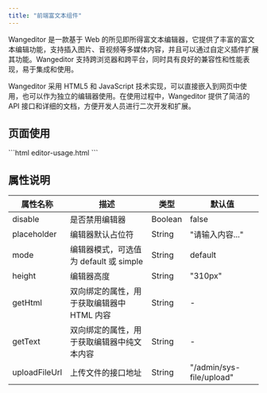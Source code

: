 ```yaml
---
title: "前端富文本组件"
---
```


Wangeditor 是一款基于 Web 的所见即所得富文本编辑器，它提供了丰富的富文本编辑功能，支持插入图片、音视频等多媒体内容，并且可以通过自定义插件扩展其功能。Wangeditor 支持跨浏览器和跨平台，同时具有良好的兼容性和性能表现，易于集成和使用。

<Note>
Wangeditor 采用 HTML5 和 JavaScript 技术实现，可以直接嵌入到网页中使用，也可以作为独立的编辑器使用。在使用过程中，Wangeditor 提供了简洁的 API 接口和详细的文档，方便开发人员进行二次开发和扩展。
</Note>

## 页面使用

<CodeGroup>
```html editor-usage.html
<editor v-model:get-html="form.content" />
```
</CodeGroup>

## 属性说明
| 属性名称 | 描述 | 类型 | 默认值 |
| --- | --- | --- | --- |
| disable | 是否禁用编辑器 | Boolean | false |
| placeholder | 编辑器默认占位符 | String | "请输入内容..." |
| mode | 编辑器模式，可选值为 default 或 simple | String | default |
| height | 编辑器高度 | String | "310px" |
| getHtml | 双向绑定的属性，用于获取编辑器中 HTML 内容 | String | - |
| getText | 双向绑定的属性，用于获取编辑器中纯文本内容 | String | - |
| uploadFileUrl | 上传文件的接口地址 | String | "/admin/sys-file/upload" |


